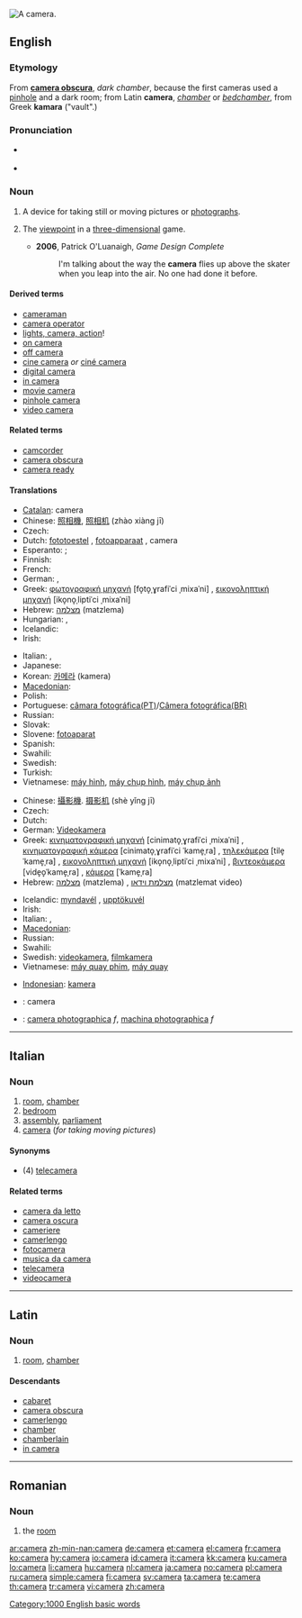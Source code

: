 {{wikipedia}}
[[Image:Canon A-1.jpg|thumb|right|A camera.]]
{{also|caméra|cameră}}
==English==

===Etymology===
From {{NL.}} '''[[camera obscura]]''', ''dark chamber'', because the first cameras used a [[pinhole]] and a dark room; from Latin '''camera''', ''[[chamber]]'' or ''[[bedchamber]]'', from Greek '''kamara''' ("vault".)

===Pronunciation===
* {{a|UK}} {{IPA|/ˈkæm.ɹə/|/ˈkæm.ə(ɹ).ə}} {{SAMPA|/"k{m.r@/|/"k{m.@(r).@/}}
* {{audio|en-us-camera.ogg|Audio (US)}}

===Noun===
{{en-noun}}

# A device for taking still or moving pictures or [[photograph]]s.
# {{video games}} The [[viewpoint]] in a [[three-dimensional]] game.
#* '''2006''', Patrick O'Luanaigh, ''Game Design Complete''
#*: I'm talking about the way the '''camera''' flies up above the skater when you leap into the air. No one had done it before.

====Derived terms====
* [[cameraman]]
* [[camera operator]]
* [[lights, camera, action]]!
* [[on camera]]
* [[off camera]]
* [[cine camera]] ''or'' [[ciné camera]]
* [[digital camera]]
* [[in camera]]
* [[movie camera]]
* [[pinhole camera]]
* [[video camera]]

====Related terms====
* [[camcorder]]
* [[camera obscura]]
* [[camera ready]]

====Translations====
{{trans-top|still pictures}}
* [[Catalan]]: camera {{f}}
* Chinese: [[照相機]], [[照相机]] (zhào xiàng jī)
* Czech: {{t-|cs|fotoaparát|m}}
* Dutch: [[fototoestel]] {{n}}, [[fotoapparaat]] {{n}}, camera {{m}}
* Esperanto: {{t-|eo|fotilo|xs=Esperanto}}; {{t-|eo|fotografilo|xs=Esperanto}}
* Finnish: {{t+|fi|kamera}}
* French: {{t+|fr|appareil photo|m}}
* German: {{t+|de|Fotoapparat|m}}, {{t+|de|Kamera|f}}
* Greek: [[φωτογραφική μηχανή]] [fo̞to̞ˌɣrafiˈci ˌmixaˈni] {{f}}, [[εικονοληπτική μηχανή]] [iko̞no̞ˌliptiˈci ˌmixaˈni] {{f}}
* Hebrew: [[מצלמה]] (matzlema) {{f}}
* Hungarian: {{t-|hu|kamera}}, {{t+|hu|fényképezőgép}}
* Icelandic: {{t-|is|myndavél|f}}
* Irish: {{t|ga|ceamara|m|xs=Irish}}
{{trans-mid}}
* Italian: {{t+|it|fotocamera|f}}, {{t-|it|macchina fotografica|f}}
* Japanese: {{t+|ja|カメラ|tr=kamera|sc=Jpan}}
* Korean: [[카메라]] (kamera)
* [[Macedonian]]: {{t|mk|фотоапарат|m|tr=fotoaparát|sc=Cyrl|xs=Macedonian}}
* Polish: {{t+|pl|aparat fotograficzny|m}}
* Portuguese: [[câmara fotográfica(PT)]]/[[Câmera fotográfica(BR)]] {{f}}
* Russian: {{t+|ru|фотоаппарат|m|sc=Cyrl}}
* Slovak: {{t-|sk|fotoaparát|m}}
* Slovene: [[fotoaparat]] {{m}}
* Spanish: {{t+|es|cámara|f}}
* Swahili: {{t|sw|kamera}}
* Swedish: {{t+|sv|kamera|c}}
* Turkish: {{t+|tr|fotoğraf makinesi}}
* Vietnamese: [[máy hình]], [[máy chụp hình]], [[máy chụp ảnh]]
{{trans-bottom}}

{{trans-top|moving pictures}}
* Chinese: [[攝影機]]. [[摄影机]] (shè yǐng jī)
* Czech: {{t-|cs|kamera|f}}
* Dutch: {{t+|nl|camera|m}}
* German: [[Videokamera]] {{f}}
* Greek: [[κινηματογραφική μηχανή]] [cinimato̞ˌɣrafiˈci ˌmixaˈni] {{f}}, [[κινηματογραφική κάμερα]] [cinimato̞ˌɣrafiˈci ˈkame̞ˌra] {{f}}, [[τηλεκάμερα]] [tile̞ˈkame̞ˌra] {{f}}, [[εικονοληπτική μηχανή]] [iko̞no̞ˌliptiˈci ˌmixaˈni] {{f}}, [[βιντεοκάμερα]] [vide̞o̞ˈkame̞ˌra] {{f}}, [[κάμερα]] [ˈkame̞ˌra] {{f}}
* Hebrew: [[מצלמה]] (matzlema) {{f}}, [[מצלמת וידאו]] (matzlemat video) {{f}}
{{trans-mid}}
* Icelandic: [[myndavél]] {{f}}, [[upptökuvél]] {{f}}
* Irish: {{t|ga|ceamara|m|xs=Irish}}
* Italian: {{t-|it|videocamera|f}}, {{t+|it|telecamera|f}}
* [[Macedonian]]: {{t-|mk|камера|f|tr=kámera|sc=Cyrl|xs=Macedonian}}
* Russian: {{t+|ru|видеокамера|f|sc=Cyrl}}
* Swahili: {{t|sw|kamera}}
* Swedish: [[videokamera]], [[filmkamera]]
* Vietnamese: [[máy quay phim]], [[máy quay]]
{{trans-bottom}}

{{checktrans-top}}
* [[w:Indonesian language|Indonesian]]: [[kamera]]
* {{ttbc|Interlingua}}: camera
* {{ttbc|Romanian}}: [[camera photographica]] ''f'', [[machina photographica]] ''f''
{{trans-bottom}}

[[Category:1000 English basic words]]

----

==Italian==

===Noun===
{{it-noun|camer|f|a|e}}

# [[room]], [[chamber]]
# [[bedroom]]
# [[assembly]], [[parliament]]
# [[#English|camera]] (''for taking moving pictures'')

====Synonyms====
* (4) [[telecamera]]

====Related terms====
* [[camera da letto]]
* [[camera oscura]]
* [[cameriere]]
* [[camerlengo]]
* [[fotocamera]]
* [[musica da camera]]
* [[telecamera]]
* [[videocamera]]

----

==Latin==

===Noun===
{{la-noun|camera|camerae|camerae|f|first}}

# [[room]], [[chamber]]

====Descendants====
* [[cabaret]]
* [[camera obscura]]
* [[camerlengo]]
* [[chamber]]
* [[chamberlain]]
* [[in camera]]

----

==Romanian==

===Noun===
{{ro-noun-def|f|na|cameră}}

# the [[room]]

[[ar:camera]]
[[zh-min-nan:camera]]
[[de:camera]]
[[et:camera]]
[[el:camera]]
[[fr:camera]]
[[ko:camera]]
[[hy:camera]]
[[io:camera]]
[[id:camera]]
[[it:camera]]
[[kk:camera]]
[[ku:camera]]
[[lo:camera]]
[[li:camera]]
[[hu:camera]]
[[nl:camera]]
[[ja:camera]]
[[no:camera]]
[[pl:camera]]
[[ru:camera]]
[[simple:camera]]
[[fi:camera]]
[[sv:camera]]
[[ta:camera]]
[[te:camera]]
[[th:camera]]
[[tr:camera]]
[[vi:camera]]
[[zh:camera]]